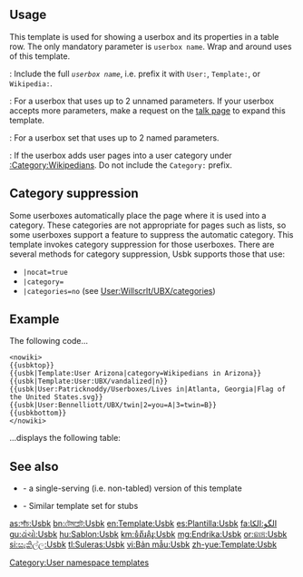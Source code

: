 {{documentation subpage}}
{{Request translation|time=2018-08-25T08:11:00+00:00}}
<!-- PLEASE ADD CATEGORIES AND INTERWIKIS AT THE BOTTOM OF THIS PAGE -->

==Usage==
This template is used for showing a userbox and its properties in a table row. The only mandatory parameter is <code>userbox name</code>. Wrap {{tlx|usbktop}} and {{tlx|usbkbottom}} around uses of this template.

;{{tlx|Usbk|''userbox name''}}: Include the full <code>''userbox name''</code>, i.e. prefix it with <code>User:</code>, <code>Template:</code>, or <code>Wikipedia:</code>.

;{{tlx|Usbk|''userbox name''|3=''param1''|4=''param2''}}: For a userbox that uses up to 2 unnamed parameters. If your userbox accepts more parameters, make a request on the [[Template talk:Usbk|talk page]] to expand this template.

;{{tlx|Usbk|''userbox name''|3=2=''param1=value1''|4=3=''param2=value2''}}: For a userbox set that uses up to 2 named parameters.

;{{tlx|Usbk|''userbox name''|3=category=''user category''}}: If the userbox adds user pages into a user category under [[:Category:Wikipedians]]. Do not include the <code>Category:</code> prefix.

== Category suppression ==
Some userboxes automatically place the page where it is used into a category.  These categories are not appropriate for pages such as lists, so some userboxes support a feature to suppress the automatic category.  This template invokes category suppression for those userboxes.  There are several methods for category suppression, Usbk supports those that use:
* <code>|nocat=true</code>
* <code>|category=</code>
* <code>|categories=no</code> (see [[User:Willscrlt/UBX/categories]])

== Example ==
The following code...

<pre><nowiki>
{{usbktop}}
{{usbk|Template:User Arizona|category=Wikipedians in Arizona}}
{{usbk|Template:User:UBX/vandalized|n}}
{{usbk|User:Patricknoddy/Userboxes/Lives in|Atlanta, Georgia|Flag of the United States.svg}}
{{usbk|User:Bennelliott/UBX/twin|2=you=A|3=twin=B}}
{{usbkbottom}}
</nowiki></pre>

...displays the following table:

{{usbktop}}
{{usbk|Template:User Arizona|category=Wikipedians in Arizona}}
{{usbk|Template:User:UBX/vandalized|n}}
{{usbk|Template:User lives in|Atlanta, Georgia|Flag of the United States.svg}}
{{usbk|User:Bennelliott/UBX/twin|2=you=A|3=twin=B}}
{{usbkbottom}}

== See also ==
* {{tl|Ubxdisplay}} - a single-serving (i.e. non-tabled) version of this template
* {{tl|stublist}} - Similar template set for stubs

<includeonly>
{{DEFAULTSORT:{{PAGENAME}}}}
[[Category:User namespace templates]]

[[as:সাঁচ:Usbk]]
[[bn:টেমপ্লেট:Usbk]]
[[en:Template:Usbk]]
[[es:Plantilla:Usbk]]
[[fa:الگو:الکا]]
[[gu:ઢાંચો:Usbk]]
[[hu:Sablon:Usbk]]
[[km:ទំព័រគំរូ:Usbk]]
[[mg:Endrika:Usbk]]
[[or:ଛାଞ୍ଚ:Usbk]]
[[si:සැකිල්ල:Usbk]]
[[tl:Suleras:Usbk]]
[[vi:Bản mẫu:Usbk]]
[[zh-yue:Template:Usbk]]
</includeonly>